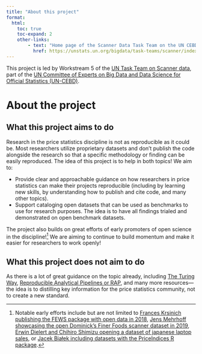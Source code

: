 ```yaml
---
title: "About this project"
format:
  html:
    toc: true
    toc-expand: 2
    other-links:
        - text: "Home page of the Scanner Data Task Team on the UN CEBD site"
          href: https://unstats.un.org/bigdata/task-teams/scanner/index.cshtml
---
```


This project is led by Workstream 5 of the [UN Task Team on Scanner data](https://unstats.un.org/bigdata/task-teams/scanner/index.cshtml), part of the [UN Committee of Experts on Big Data and Data Science for Official Statistics (UN-CEBD)](https://unstats.un.org/bigdata/index.cshtml).

# About the project

## What this project aims to do

Research in the price statistics discipline is not as reproducible as it could be. Most researchers utilize proprietary datasets and don't publish the code alongside the research so that a specific methodology or finding can be easily reproduced. The idea of this project is to help in both topics! We aim to:

-   Provide clear and approachable guidance on how researchers in price statistics can make their projects reproducible (including by learning new skills, by understanding how to publish and cite code, and many other topics).
-   Support cataloging open datasets that can be used as benchmarks to use for research purposes. The idea is to have all findings trialed and demonstrated on open benchmark datasets.

The project also builds on great efforts of early promoters of open science in the discipline![^1] We are aiming to continue to build momentum and make it easier for researchers to work openly!

[^1]: Notable early efforts include but are not limited to [Frances Krsinich publishing the FEWS package with open data in 2018](https://code.officialstatistics.org/scanner-task-team-gwg/FEWS_package), [Jens Mehrhoff showcasing the open Dominick's Finer Foods scanner dataset in 2019](https://github.com/eurostat/dff), [Erwin Dielert and Chihiro Shimizu opening a dataset of japanese laptop sales](https://unece.org/sites/default/files/2023-06/6.3%20Diewert%20and%20Shimizu%20Scanner%20Data%20Product%20Churn%20and%20Quality%20Adjustment%E3%80%80new.pdf), or [Jacek Białek including datasets with the PriceIndices R package](https://github.com/JacekBialek/PriceIndices/tree/master?tab=readme-ov-file#ad1).

## What this project does not aim to do

As there is a lot of great guidance on the topic already, including [The Turing Way](https://book.the-turing-way.org/), [Reproducible Analytical Pipelines or RAP](https://nhsdigital.github.io/rap-community-of-practice/introduction_to_RAP/what_is_RAP/), and many more resources---the idea is to distilling key information for the price statistics community, not to create a new standard.